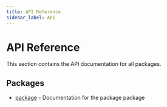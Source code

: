 ```yaml
---
title: API Reference
sidebar_label: API
---
```


# API Reference

This section contains the API documentation for all packages.

## Packages

- [package](./package/) - Documentation for the package package
